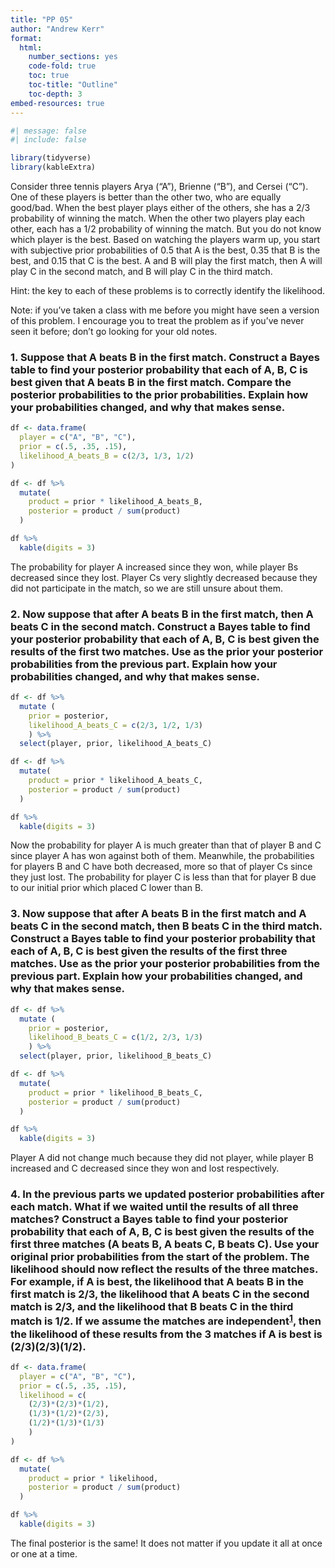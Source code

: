 ```yaml
---
title: "PP 05"
author: "Andrew Kerr"
format:
  html:
    number_sections: yes
    code-fold: true
    toc: true
    toc-title: "Outline"
    toc-depth: 3
embed-resources: true
---
```


```r
#| message: false
#| include: false 

library(tidyverse)
library(kableExtra)
```

Consider three tennis players Arya (“A”), Brienne (“B”), and Cersei (“C”). One of these players is better than the other two, who are equally good/bad. When the best player plays either of the others, she has a 2/3 probability of winning the match. When the other two players play each other, each has a 1/2 probability of winning the match. But you do not know which player is the best. Based on watching the players warm up, you start with subjective prior probabilities of 0.5 that A is the best, 0.35 that B is the best, and 0.15 that C is the best. A and B will play the first match, then A will play C in the second match, and B will play C in the third match.

Hint: the key to each of these problems is to correctly identify the likelihood.

Note: if you’ve taken a class with me before you might have seen a version of this problem. I encourage you to treat the problem as if you’ve never seen it before; don’t go looking for your old notes.

### 1. Suppose that A beats B in the first match. Construct a Bayes table to find your posterior probability that each of A, B, C is best given that A beats B in the first match. Compare the posterior probabilities to the prior probabilities. Explain how your probabilities changed, and why that makes sense.

```r
df <- data.frame(
  player = c("A", "B", "C"),
  prior = c(.5, .35, .15),
  likelihood_A_beats_B = c(2/3, 1/3, 1/2)
)

df <- df %>%
  mutate(
    product = prior * likelihood_A_beats_B,
    posterior = product / sum(product)
  )

df %>%
  kable(digits = 3)
```

The probability for player A increased since they won, while player Bs decreased since they lost. Player Cs very slightly decreased because they did not participate in the match, so we are still unsure about them.

### 2. Now suppose that after A beats B in the first match, then A beats C in the second match. Construct a Bayes table to find your posterior probability that each of A, B, C is best given the results of the first two matches. Use as the prior your posterior probabilities from the previous part. Explain how your probabilities changed, and why that makes sense.

```r
df <- df %>%
  mutate (
    prior = posterior,
    likelihood_A_beats_C = c(2/3, 1/2, 1/3) 
    ) %>%
  select(player, prior, likelihood_A_beats_C)

df <- df %>%
  mutate(
    product = prior * likelihood_A_beats_C,
    posterior = product / sum(product)
  )

df %>%
  kable(digits = 3)
```

Now the probability for player A is much greater than that of player B and C since player A has won against both of them. Meanwhile, the probabilities for players B and C have both decreased, more so that of player Cs since they just lost. The probability for player C is less than that for player B due to our initial prior which placed C lower than B.

### 3. Now suppose that after A beats B in the first match and A beats C in the second match, then B beats C in the third match. Construct a Bayes table to find your posterior probability that each of A, B, C is best given the results of the first three matches. Use as the prior your posterior probabilities from the previous part. Explain how your probabilities changed, and why that makes sense.

```r
df <- df %>%
  mutate (
    prior = posterior,
    likelihood_B_beats_C = c(1/2, 2/3, 1/3) 
    ) %>%
  select(player, prior, likelihood_B_beats_C)

df <- df %>%
  mutate(
    product = prior * likelihood_B_beats_C,
    posterior = product / sum(product)
  )

df %>%
  kable(digits = 3)
```

Player A did not change much because they did not player, while player B increased and C decreased since they won and lost respectively.

### 4. In the previous parts we updated posterior probabilities after each match. What if we waited until the results of all three matches? Construct a Bayes table to find your posterior probability that each of A, B, C is best given the results of the first three matches (A beats B, A beats C, B beats C). Use your original prior probabilities from the start of the problem. The likelihood should now reflect the results of the three matches. For example, if A is best, the likelihood that A beats B in the first match is 2/3, the likelihood that A beats C in the second match is 2/3, and the likelihood that B beats C in the third match is 1/2. If we assume the matches are independent^[1](https://canvas.calpoly.edu/courses/157089/assignments/1237284#fn1)^, then the likelihood of these results from the 3 matches if A is best is (2/3)(2/3)(1/2).

```r
df <- data.frame(
  player = c("A", "B", "C"),
  prior = c(.5, .35, .15),
  likelihood = c(
    (2/3)*(2/3)*(1/2), 
    (1/3)*(1/2)*(2/3), 
    (1/2)*(1/3)*(1/3)
    )
)

df <- df %>%
  mutate(
    product = prior * likelihood,
    posterior = product / sum(product)
  )

df %>%
  kable(digits = 3)
```

The final posterior is the same! It does not matter if you update it all at once or one at a time.
